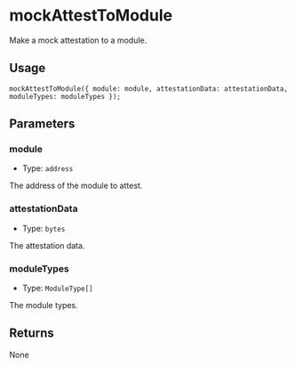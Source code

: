 # mockAttestToModule

Make a mock attestation to a module.

## Usage

```solidity copy
mockAttestToModule({ module: module, attestationData: attestationData, moduleTypes: moduleTypes });
```

## Parameters

### module

- Type: `address`

The address of the module to attest.

### attestationData

- Type: `bytes`

The attestation data.

### moduleTypes

- Type: `ModuleType[]`

The module types.

## Returns

None
